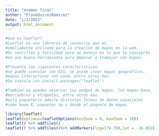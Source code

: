 ---
title: "examen final"
author: "FrankQuirozRamirez"
date: "1/2/2022"
output: html_document
---

```{r}
#Que es leaflet?
#Leaflet es una libreria de javascrip que es 
#ampliamente utilzada para la creacion de mapas en la web.
#Su sencillez y falicidad para su manejo es lo que la convierte 
#en una buena herramienta para empezar a trabajar con mapas.

#Presenta las siguientes caracteristicas:
#se puede vincular con GIS, se puede crear mapas geograficos, 
#mapas interactivos con zoom, entre otros mas.
#Se instala con install.packages("leaflet")

#Tambien se pueden observar los wodget de mapas, los mapas base,
#marcadores y etiquetas, entre otros mas.
#esta paqueteria admite distintas formas de datos espaciales 
#como base R, paquetes sp o desde el paquete de mapas

library(leaflet)
leaflet(options=leafletOptions(minZoom = 0, maxZoom = 18))
leaflet() %>% addTiles()
leaflet() %>% addTiles()%>% addMarkers(lng=174.768,lat = -36.852) 
```

